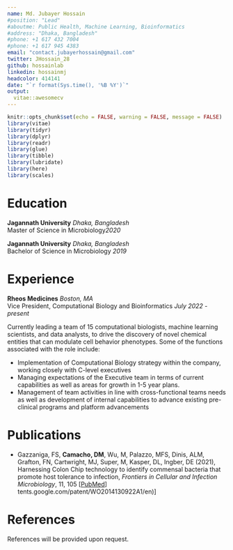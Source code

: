 ```yaml
---
name: Md. Jubayer Hossain
#position: "Lead"
#aboutme: Public Health, Machine Learning, Bioinformatics 
#address: "Dhaka, Bangladesh"
#phone: +1 617 432 7004
#phone: +1 617 945 4383
email: "contact.jubayerhossain@gmail.com"
twitter: JHossain_28
github: hossainlab
linkedin: hossainmj
headcolor: 414141
date: "`r format(Sys.time(), '%B %Y')`"
output: 
  vitae::awesomecv
---
```


```r
knitr::opts_chunk$set(echo = FALSE, warning = FALSE, message = FALSE)
library(vitae)
library(tidyr)
library(dplyr)
library(readr)
library(glue)
library(tibble)
library(lubridate)
library(here)
library(scales)
```


# Education
**<span style="font-size:1em;">Jagannath University</span>** \hfill _Dhaka, Bangladesh_  
Master of Science in Microbiology\hfill _2020_

**<span style="font-size:1em;">Jagannath University</span>** \hfill _Dhaka, Bangladesh_  
Bachelor of Science in Microbiology \hfill _2019_



# Experience
**<span style="font-size:1em;">Rheos Medicines</span>** \hfill _Boston, MA_  
Vice President, Computational Biology and Bioinformatics \hfill _July 2022 - present_  

Currently leading a team of 15 computational biologists, machine learning scientists, and data analysts, to drive the discovery of novel chemical entities that can modulate cell behavior phenotypes. Some of the functions associated with the role include: 

 - Implementation of Computational Biology strategy within the company, working closely with C-level executives
 - Managing expectations of the Executive team in terms of current capabilities as well as areas for growth in 1-5 year plans.
 - Management of team activities in line with cross-functional teams needs as well as development of internal capabilities to advance existing pre-clinical programs and platform advancements




# Publications
 - Gazzaniga, FS, **Camacho, DM**, Wu, M, Palazzo, MFS, Dinis, ALM, Grafton, FN, Cartwright, MJ, Super, M, Kasper, DL, Ingber, DE (2021), Harnessing Colon Chip technology to identify commensal bacteria that promote host tolerance to infection, _Frontiers in Cellular and Infection Microbiology_, 11, 105 [[PubMed](https://pubmed.ncbi.nlm.nih.gov/33777849/)]
tents.google.com/patent/WO2014130922A1/en)]

# References
References will be provided upon request.
